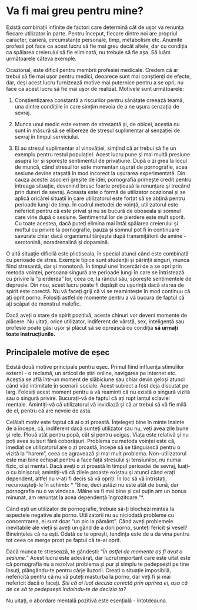# Va fi mai greu pentru mine?

Există combinații infinite de factori care determină cât de ușor va renunța fiecare utilizator în parte. Pentru început, fiecare dintre noi are propriul caracter, carieră, circumstanțe personale, timp, metabolism etc. Anumite profesii pot face ca acest lucru să fie mai greu decât altele, dar cu condiția ca spălarea creierului să fie eliminată, nu trebuie să fie așa. Să luăm următoarele câteva exemple.

Ocazional, este dificil pentru membrii profesiei medicale. Credem că ar trebui să fie mai ușor pentru medici, deoarece sunt mai conștienți de efecte, dar, deși acest lucru furnizează motive mai puternice pentru a se opri, nu face ca acest lucru să fie mai ușor de realizat. Motivele sunt următoarele:

1.  Conștientizarea constantă a riscurilor pentru sănătate creează teamă, una dintre condițiile în care simțim nevoia de a ne ușura senzația de sevraj.

2.  Munca unui medic este extrem de stresantă și, de obicei, aceștia nu sunt în măsură să se elibereze de stresul suplimentar al senzației de sevraj în timpul serviciului.

3.  Ei au stresul suplimentar al vinovăției, simțind că ar trebui să fie un exemplu pentru restul populației. Acest lucru pune și mai multă presiune asupra lor și sporește sentimentul de privațiune.
După o zi grea la locul de muncă, când stresul lor este momentan ușurat de pornografie, acea sesiune devine atașată în mod incorect la ușurarea experimentată. Din cauza acestei asocieri greșite de idei, pornografia primește credit pentru întreaga situație, devenind brusc foarte prețioasă la renunțare și trecând prin dureri de sevraj. Aceasta este o formă de utilizator ocazional și se aplică oricărei situații în care utilizatorul este forțat să se abțină pentru perioade lungi de timp. În cadrul metodei de voință, utilizatorul este nefericit pentru că este privat și nu se bucură de oboseala și somnul care vine după o sesiune. Sentimentul lor de pierdere este mult sporit. Cu toate acestea, dacă puteți elimina mai întâi spălarea creierului și moftul cu privire la pornografie, pauza și somnul pot fi în continuare savurate chiar dacă organismul tânjește după transmițătorii de amine - serotonină, noradrenalină și dopamină.

O altă situație dificilă este plictiseala, în special atunci când este combinată cu perioade de stres. Exemple tipice sunt studenții și părinții singuri, munca fiind stresantă, dar și monotonă. În timpul unei încercări de a se opri prin metoda voinței, persoana singură are perioade lungi în care se întristează cu privire la "pierderea" lor, ceea ce, la rândul său, sporește sentimentele de depresie. Din nou, acest lucru poate fi depășit cu ușurință dacă starea de spirit este corectă. Nu vă faceți griji că vi se reamintește în mod continuu că ați oprit porno. Folosiți astfel de momente pentru a vă bucura de faptul că ați scăpat de monstrul malefic.

Dacă aveți o stare de spirit pozitivă, aceste chinuri vor deveni momente de plăcere. Nu uitați, orice utilizator, indiferent de vârstă, sex, inteligență sau profesie poate găsi ușor și plăcut să se oprească cu condiția **să urmați toate instrucțiunile.**

## Principalele motive de eșec

Există două motive principale pentru eșec. Primul fiind influența stimulilor externi - o reclamă, un articol de știri online, navigarea pe internet etc. Aceștia se află într-un moment de slăbiciune sau chiar devin geloși atunci când văd intimitate în scenarii sociale. Acest subiect a fost deja discutat pe larg. Folosiți acest moment pentru a vă reaminti că nu există o singură vizită sau o singură privire. Bucurați-vă de faptul că ați rupt lanțul sclaviei mentale. Amintiți-vă că utilizatorul vă invidiază și că ar trebui să vă fie milă de el, pentru că are nevoie de asta.

Celălalt motiv este faptul că ai o zi proastă. Înțelegeți bine în minte înainte de a începe, că, indiferent dacă sunteți utilizator sau nu, veți avea zile bune și rele. Plouă atât pentru popă, cât și pentru ucigaș. Viața este relativă și nu poți avea suișuri fără coborâșuri. Problema cu metoda voinței este că, imediat ce utilizatorul are o zi proastă, începe să se tânguiască pentru o vizită la "harem", ceea ce agravează și mai mult problema. Non-utilizatorul este mai bine echipat pentru a face față stresului și tensiunilor, nu numai fizic, ci și mental. Dacă aveți o zi proastă în timpul perioadei de sevraj, luați-o cu binișorul; amintiți-vă că zilele proaste existau și atunci când erați dependent, altfel nu v-ați fi decis să vă opriți. În loc să vă întristați, recunoașteți-le în schimb: * "Bine, deci astăzi nu este atât de bună, dar pornografia nu o va vindeca. Mâine va fi mai bine și cel puțin am un bonus minunat, am renunțat la acea dependență îngrozitoare. "*.

Când ești un utilizator de pornografie, trebuie să-ți blochezi mintea la aspectele negative ale porno. Utilizatorii nu au niciodată probleme cu concentrarea, ei sunt doar "un pic la pământ". Când aveți problemele inevitabile ale vieții și aveți un gând de a dori porno, sunteți fericit și vesel? Bineînțeles că nu ești. Odată ce te oprești, tendința este de a da vina pentru tot ceea ce merge prost pe faptul că te-ai oprit.

Dacă munca te stresează, te gândești: "*În astfel de momente aș fi avut o sesiune.*" Acest lucru este adevărat, dar lucrul important care este uitat este că pornografia nu a rezolvat problema și pur și simplu te pedepsești pe tine însuți, plângându-te pentru cârje iluzorii. Creați o situație imposibilă, nefericită pentru că nu vă puteți masturba la porno, dar veți fi și mai nefericit dacă o faceți. *Știi că ai luat decizia corectă prin oprirea ei, așa că de ce să te pedepsești îndoindu-te de decizia ta?*

Nu uitați, o abordare mentală pozitivă este esențială - întotdeauna.
